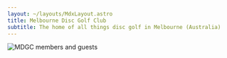 ```yaml
---
layout: ~/layouts/MdxLayout.astro
title: Melbourne Disc Golf Club
subtitle: The home of all things disc golf in Melbourne (Australia)
---
```



<Image
  src="/images/hero.jpg"
  alt="MDGC members and guests"
  class="aspect-[2/1] object-cover"
/>

<div class="grid grid-cols-1 md:grid-cols-2 gap-8 my-8">
	<LinkPanel
		href="/disc-golf"
		title="Disc Golf"
		description="Playing the game"
		icon="heroicons:play-circle"
	/>
	<LinkPanel
		href="/club"
		title="Club"
		description="Becoming a member"
		icon="heroicons:users"
	/>
	<LinkPanel
		href="/courses"
		title="Courses"
		description="Where to play in Melbourne"
		icon="heroicons:map-pin"
	/>
	<LinkPanel
		href="/events"
		title="Events"
		description="Social days and tournaments"
		icon="heroicons:calendar"
	/>
</div>
